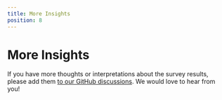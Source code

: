 ```yaml
---
title: More Insights
position: 8
---
```


# More Insights

If you have more thoughts or interpretations about the survey results, please add them [to our GitHub discussions](https://github.com/geeksblabla/stateofdev.ma/discussions). We would love to hear from you!
